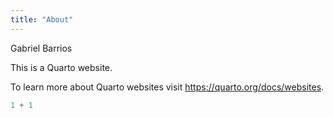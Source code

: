 ---
title: "About"
---

Gabriel Barrios

This is a Quarto website.

To learn more about Quarto websites visit <https://quarto.org/docs/websites>.

```{r}
1 + 1
```
